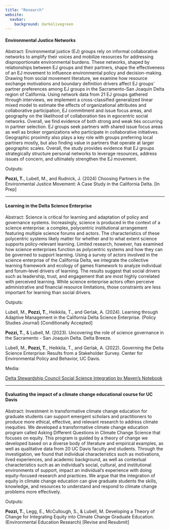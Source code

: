 ```yaml
---
title: "Research"
website: 
  navbar: 
    background: darkolivegreen
---
```


#### Environmental Justice Networks 

Abstract: Environmental justice (EJ) groups rely on informal collaborative networks to amplify their voices and mobilize resources for addressing disproportionate environmental burdens. These networks, shaped by relationships between EJ groups and their partners, shape the effectiveness of an EJ movement to influence environmental policy and decision-making. Drawing from social movement literature, we examine how resource exchange motivations and boundary definition drivers affect EJ groups' partner preferences among EJ groups in the Sacramento-San Joaquin Delta region of California. Using network data from 21 EJ groups gathered through interviews, we implement a cross-classified generalized linear mixed model to estimate the effects of organizational attributes and collaborative participation, EJ commitment and issue focus areas, and geography on the likelihood of collaboration ties in egocentric social networks. Overall, we find evidence of both strong and weak ties occurring in partner selection. EJ groups seek partners with shared issue focus areas as well as broker organizations who participate in collaborative initiatives. Geographic proximity also plays a key role with groups preferring local partners mostly, but also finding value in partners that operate at larger geographic scales. Overall, the study provides evidence that EJ groups strategically structure personal networks to leverage resources, address issues of concern, and ultimately strengthen the EJ movement.

Outputs:

**Pozzi, T.**, Lubell, M., and Rudnick, J. (2024) Choosing Partners in the Environmental Justice Movement: A Case Study in the California Delta. \[In Prep\]

------------------------------------------------------------------------

#### Learning in the Delta Science Enterprise

Abstract: Science is critical for learning and adaptation of policy and governance systems. Increasingly, science is produced in the context of a science enterprise: a complex, polycentric institutional arrangement featuring multiple science forums and actors. The characteristics of these polycentric systems likely matter for whether and to what extent science supports policy-relevant learning. Limited research, however, has examined how science enterprises function as polycentric systems and how they can be governed to support learning. Using a survey of actors involved in the science enterprise of the California Delta, we integrate the collective learning framework and ecology of games framework to analyze individual and forum-level drivers of learning. The results suggest that social drivers such as leadership, trust, and engagement that are most highly correlated with perceived learning. While science enterprise actors often perceive administrative and financial resource limitations, those constraints are less important for learning than social drivers.

Outputs:

Lubell, M., **Pozzi, T.**, Heikkila, T., and Gerlak, A. (2024). Learning through Adaptive Management in the California Delta Science Enterprise. (Policy Studies Journal) \[Conditionally Accepted\]

**Pozzi, T.**, & Lubell, M. (2023). Uncovering the role of science governance in the Sacramento - San Joaquin Delta. Delta Breeze.

Lubell, M., **Pozzi, T.**, Heikkila, T., and Gerlak, A. (2022). Governing the Delta Science Enterprise: Results from a Stakeholder Survey. Center for Environmental Policy and Behavior, UC Davis.

Media:

[Delta Stewardship Council Social Science Integration by Maven's Notebook](https://mavensnotebook.com/2023/03/16/delta-stewardship-council-integrating-social-sciences-in-the-delta/)

------------------------------------------------------------------------

#### Evaluating the impact of a climate change educational course for UC Davis

Abstract: Investment in transformative climate change education for graduate students can support emergent scholars and practitioners to produce more ethical, effective, and relevant research to address climate inequities. We developed a transformative climate change education program called Asking Different Questions in Climate Change Science that focuses on equity. This program is guided by a theory of change we developed based on a diverse body of literature and empirical examples, as well as qualitative data from 20 UC Davis faculty and students. Through the investigation, we found that individual characteristics such as motivations, lived experiences, and academic background, as well as contextual characteristics such as an individual's social, cultural, and institutional environments of support, impact an individual's experience with doing equity-focused research and practices. We argue that the integration of equity in climate change education can give graduate students the skills, knowledge, and resources to understand and respond to climate change problems more effectively.

Outputs:

**Pozzi, T.**, Legg, E., McCullough, S., & Lubell, M. Developing a Theory of Change for Integrating Equity into Climate Change Graduate Education. (Environmental Education Research) \[Revise and Resubmit\]
